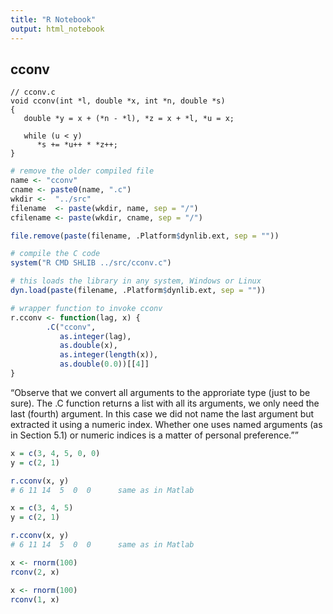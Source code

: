 ```yaml
---
title: "R Notebook"
output: html_notebook
---
```


## cconv

    // cconv.c
    void cconv(int *l, double *x, int *n, double *s)
    {
       double *y = x + (*n - *l), *z = x + *l, *u = x;
    
       while (u < y)
          *s += *u++ * *z++;
    }



```r
# remove the older compiled file
name <- "cconv"
cname <- paste0(name, ".c")
wkdir <-  "../src"
filename  <- paste(wkdir, name, sep = "/")
cfilename <- paste(wkdir, cname, sep = "/")

```

```r
file.remove(paste(filename, .Platform$dynlib.ext, sep = ""))
```


```r
# compile the C code
system("R CMD SHLIB ../src/cconv.c")
```


```r
# this loads the library in any system, Windows or Linux
dyn.load(paste(filename, .Platform$dynlib.ext, sep = ""))
```



```r
# wrapper function to invoke cconv 
r.cconv <- function(lag, x) {
        .C("cconv", 
           as.integer(lag),
           as.double(x),
           as.integer(length(x)),
           as.double(0.0))[[4]]
}
```

"Observe that we convert all arguments to the approriate type (just to be sure). The .C function returns a list with all its arguments, we only need the last (fourth) argument. In this case we did not name the last argument but extracted it using a numeric index. Whether one uses named arguments (as in Section 5.1) or numeric indices is a matter of personal preference.""


```r
x = c(3, 4, 5, 0, 0)
y = c(2, 1)

r.cconv(x, y)
# 6 11 14  5  0  0      same as in Matlab
```


```r
x = c(3, 4, 5)
y = c(2, 1)

r.cconv(x, y)
# 6 11 14  5  0  0      same as in Matlab
```

```r
x <- rnorm(100)
rconv(2, x)
```

```r
x <- rnorm(100)
rconv(1, x)
```



